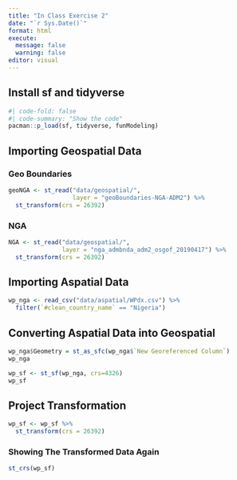 ```yaml
---
title: "In Class Exercise 2"
date: "`r Sys.Date()`"
format: html
execute: 
  message: false
  warning: false
editor: visual
---
```


## Install sf and tidyverse

```r
#| code-fold: false
#| code-summary: "Show the code"
pacman::p_load(sf, tidyverse, funModeling)
```

## Importing Geospatial Data

### Geo Boundaries

```r
geoNGA <- st_read("data/geospatial/",
                  layer = "geoBoundaries-NGA-ADM2") %>% 
  st_transform(crs = 26392)
```

### NGA

```r
NGA <- st_read("data/geospatial/",
               layer = "nga_admbnda_adm2_osgof_20190417") %>%
  st_transform(crs = 26392)
```

## Importing Aspatial Data

```r
wp_nga <- read_csv("data/aspatial/WPdx.csv") %>%
  filter(`#clean_country_name` == "Nigeria")
```

## Converting Aspatial Data into Geospatial

```r
wp_nga$Geometry = st_as_sfc(wp_nga$`New Georeferenced Column`)
wp_nga
```

```r
wp_sf <- st_sf(wp_nga, crs=4326)
wp_sf
```

## Project Transformation

```r
wp_sf <- wp_sf %>%
  st_transform(crs = 26392)
```

### Showing The Transformed Data Again

```r
st_crs(wp_sf)
```
